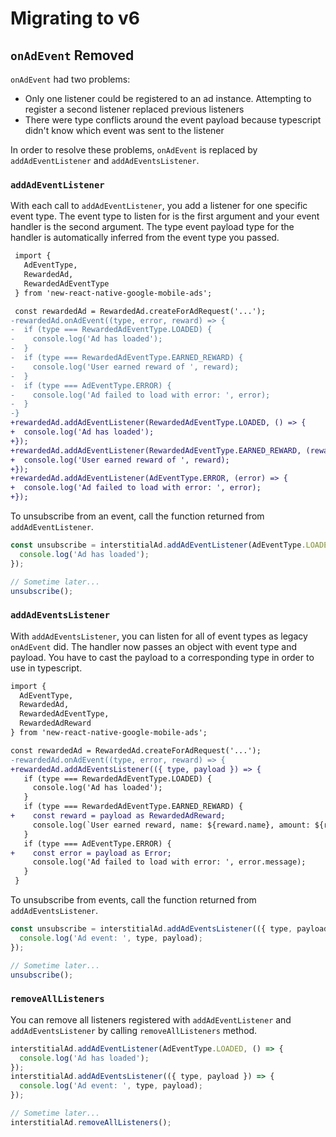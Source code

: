 # Migrating to v6

## `onAdEvent` Removed

`onAdEvent` had two problems:

- Only one listener could be registered to an ad instance. Attempting to register a second listener replaced previous listeners
- There were type conflicts around the event payload because typescript didn't know which event was sent to the listener

In order to resolve these problems, `onAdEvent` is replaced by `addAdEventListener` and `addAdEventsListener`.

### `addAdEventListener`

With each call to `addAdEventListener`, you add a listener for one specific event type. The event type to listen for is the first argument and your event handler is the second argument. The type event payload type for the handler is automatically inferred from the event type you passed.

```diff
 import {
   AdEventType,
   RewardedAd,
   RewardedAdEventType
 } from 'new-react-native-google-mobile-ads';

 const rewardedAd = RewardedAd.createForAdRequest('...');
-rewardedAd.onAdEvent((type, error, reward) => {
-  if (type === RewardedAdEventType.LOADED) {
-    console.log('Ad has loaded');
-  }
-  if (type === RewardedAdEventType.EARNED_REWARD) {
-    console.log('User earned reward of ', reward);
-  }
-  if (type === AdEventType.ERROR) {
-    console.log('Ad failed to load with error: ', error);
-  }
-}
+rewardedAd.addAdEventListener(RewardedAdEventType.LOADED, () => {
+  console.log('Ad has loaded');
+});
+rewardedAd.addAdEventListener(RewardedAdEventType.EARNED_REWARD, (reward) => {
+  console.log('User earned reward of ', reward);
+});
+rewardedAd.addAdEventListener(AdEventType.ERROR, (error) => {
+  console.log('Ad failed to load with error: ', error);
+});
```

To unsubscribe from an event, call the function returned from `addAdEventListener`.

```js
const unsubscribe = interstitialAd.addAdEventListener(AdEventType.LOADED, () => {
  console.log('Ad has loaded');
});

// Sometime later...
unsubscribe();
```

### `addAdEventsListener`

With `addAdEventsListener`, you can listen for all of event types as legacy `onAdEvent` did. The handler now passes an object with event type and payload. You have to cast the payload to a corresponding type in order to use in typescript.

```diff
import {
  AdEventType,
  RewardedAd,
  RewardedAdEventType,
  RewardedAdReward
} from 'new-react-native-google-mobile-ads';

const rewardedAd = RewardedAd.createForAdRequest('...');
-rewardedAd.onAdEvent((type, error, reward) => {
+rewardedAd.addAdEventsListener(({ type, payload }) => {
   if (type === RewardedAdEventType.LOADED) {
     console.log('Ad has loaded');
   }
   if (type === RewardedAdEventType.EARNED_REWARD) {
+    const reward = payload as RewardedAdReward;
     console.log(`User earned reward, name: ${reward.name}, amount: ${reward.amount}`);
   }
   if (type === AdEventType.ERROR) {
+    const error = payload as Error;
     console.log('Ad failed to load with error: ', error.message);
   }
 }
```

To unsubscribe from events, call the function returned from `addAdEventsListener`.

```js
const unsubscribe = interstitialAd.addAdEventsListener(({ type, payload }) => {
  console.log('Ad event: ', type, payload);
});

// Sometime later...
unsubscribe();
```

### `removeAllListeners`

You can remove all listeners registered with `addAdEventListener` and `addAdEventsListener` by calling `removeAllListeners` method.

```js
interstitialAd.addAdEventListener(AdEventType.LOADED, () => {
  console.log('Ad has loaded');
});
interstitialAd.addAdEventsListener(({ type, payload }) => {
  console.log('Ad event: ', type, payload);
});

// Sometime later...
interstitialAd.removeAllListeners();
```
